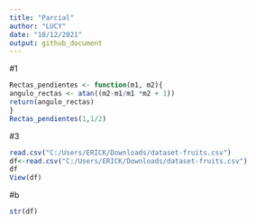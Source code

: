 ```yaml
---
title: "Parcial"
author: "LUCY"
date: "10/12/2021"
output: github_document
---
```

#1
```r
Rectas_pendientes <- function(m1, m2){
angulo_rectas <- atan((m2-m1/m1 *m2 + 1))
return(angulo_rectas)
}
Rectas_pendientes(1,1/2)

```
#3

```r
read.csv("C:/Users/ERICK/Downloads/dataset-fruits.csv")
df<-read.csv("C:/Users/ERICK/Downloads/dataset-fruits.csv")
df
View(df)


```

#b
```r
str(df)

```

